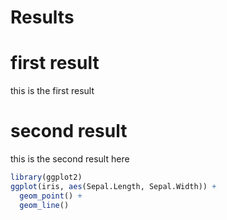 # Results

# first result
this is the first result

# second result
this is the second result here


```r
library(ggplot2)
ggplot(iris, aes(Sepal.Length, Sepal.Width)) +
  geom_point() +
  geom_line()
```

